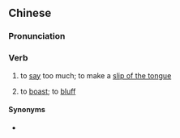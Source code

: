 ==Chinese==
{{zh-forms|type=12}}

===Pronunciation===
{{zh-pron
|m-s=mao4pi2pi2-1
|cat=v
}}

===Verb===
{{zh-verb}}

# {{lb|zh|Chengdu}} to [[say]] too much; to make a [[slip of the tongue]]
# {{lb|zh|Quxian}} to [[boast]]; to [[bluff]]
{{attention|zh|is this distinction real?}}

====Synonyms====
* {{sense|to boast}} {{qualifier|Standard Mandarin}} {{zh-l|吹牛}}